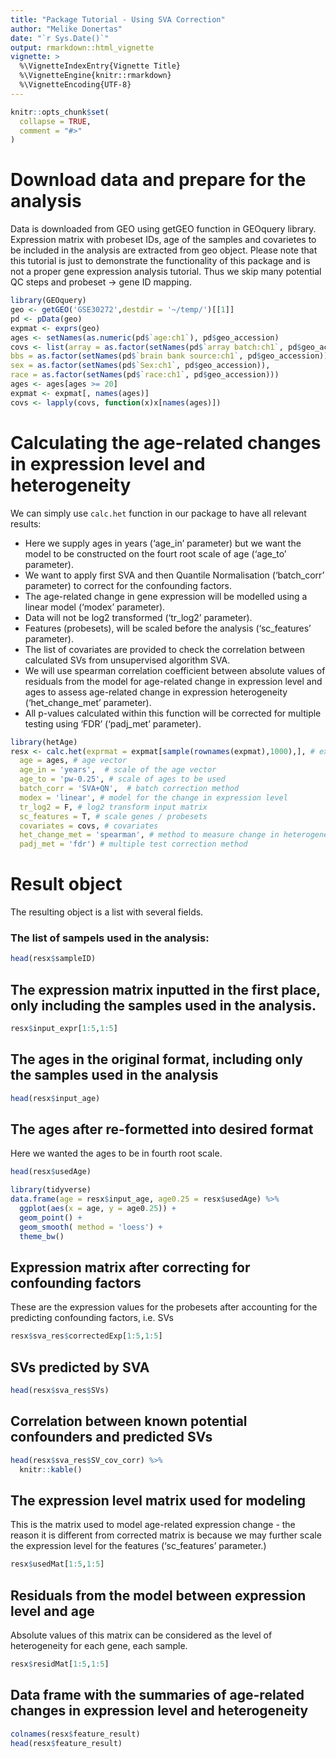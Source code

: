 ```yaml
---
title: "Package Tutorial - Using SVA Correction"
author: "Melike Donertas"
date: "`r Sys.Date()`"
output: rmarkdown::html_vignette
vignette: >
  %\VignetteIndexEntry{Vignette Title}
  %\VignetteEngine{knitr::rmarkdown}
  %\VignetteEncoding{UTF-8}
---
```


```r
knitr::opts_chunk$set(
  collapse = TRUE,
  comment = "#>"
)
```

# Download data and prepare for the analysis 

Data is downloaded from GEO using getGEO function in GEOquery library. Expression matrix with probeset IDs, age of the samples and covarietes to be included in the analysis are extracted from geo object. Please note that this tutorial is just to demonstrate the functionality of this package and is not a proper gene expression analysis tutorial. Thus we skip many potential QC steps and probeset -> gene ID mapping. 

```r
library(GEOquery)
geo <- getGEO('GSE30272',destdir = '~/temp/')[[1]]
pd <- pData(geo)
expmat <- exprs(geo)
ages <- setNames(as.numeric(pd$`age:ch1`), pd$geo_accession)
covs <- list(array = as.factor(setNames(pd$`array batch:ch1`, pd$geo_accession)),
bbs = as.factor(setNames(pd$`brain bank source:ch1`, pd$geo_accession)),
sex = as.factor(setNames(pd$`Sex:ch1`, pd$geo_accession)),
race = as.factor(setNames(pd$`race:ch1`, pd$geo_accession)))
ages <- ages[ages >= 20]
expmat <- expmat[, names(ages)]
covs <- lapply(covs, function(x)x[names(ages)])
```


# Calculating the age-related changes in expression level and heterogeneity

We can simply use `calc.het` function in our package to have all relevant results:

* Here we supply ages in years ('age_in' parameter) but we want the model to be constructed on the fourt root scale of age ('age_to' parameter). 
* We want to apply first SVA and then Quantile Normalisation ('batch_corr' parameter) to correct for the confounding factors. 
* The age-related change in gene expression will be modelled using a linear model ('modex' parameter). 
* Data will not be log2 transformed ('tr_log2' parameter). 
* Features (probesets), will be scaled before the analysis ('sc_features' parameter). 
* The list of covariates are provided to check the correlation between calculated SVs from unsupervised algorithm SVA. 
* We will use spearman correlation coefficient between absolute values of residuals from the model for age-related change in expression level and ages to assess age-related change in expression heterogeneity ('het_change_met' parameter). 
* All p-values calculated within this function will be corrected for multiple testing using 'FDR' ('padj_met' parameter).

```r
library(hetAge)
resx <- calc.het(exprmat = expmat[sample(rownames(expmat),1000),], # expression matrix
  age = ages, # age vector
  age_in = 'years',  # scale of the age vector
  age_to = 'pw-0.25', # scale of ages to be used
  batch_corr = 'SVA+QN',  # batch correction method
  modex = 'linear', # model for the change in expression level
  tr_log2 = F, # log2 transform input matrix
  sc_features = T, # scale genes / probesets
  covariates = covs, # covariates
  het_change_met = 'spearman', # method to measure change in heterogeneity
  padj_met = 'fdr') # multiple test correction method
```

# Result object

The resulting object is a list with several fields. 

### The list of sampels used in the analysis:
```r
head(resx$sampleID)
```

## The expression matrix inputted in the first place, only including the samples used in the analysis.

```r
resx$input_expr[1:5,1:5]
```

## The ages in the original format, including only the samples used in the analysis

```r
head(resx$input_age)
```

## The ages after re-formetted into desired format

Here we wanted the ages to be in fourth root scale.

```r
head(resx$usedAge)
```

```r
library(tidyverse)
data.frame(age = resx$input_age, age0.25 = resx$usedAge) %>%
  ggplot(aes(x = age, y = age0.25)) +
  geom_point() +
  geom_smooth( method = 'loess') +
  theme_bw()
```

## Expression matrix after correcting for confounding factors

These are the expression values for the probesets after accounting for the predicting confounding factors, i.e. SVs
```r
resx$sva_res$correctedExp[1:5,1:5]
```

## SVs predicted by SVA
```r
head(resx$sva_res$SVs)
```

## Correlation between known potential confounders and predicted SVs

```r
head(resx$sva_res$SV_cov_corr) %>%
  knitr::kable()
```

## The expression level matrix used for modeling

This is the matrix used to model age-related expression change - the reason it is different from corrected matrix is because we may further scale the expression level for the features ('sc_features' parameter.)

```r
resx$usedMat[1:5,1:5]
```

## Residuals from the model between expression level and age

Absolute values of this matrix can be considered as the level of heterogeneity for each gene, each sample. 

```r
resx$residMat[1:5,1:5]
```

## Data frame with the summaries of age-related changes in expression level and heterogeneity

```r
colnames(resx$feature_result)
head(resx$feature_result) 
```

